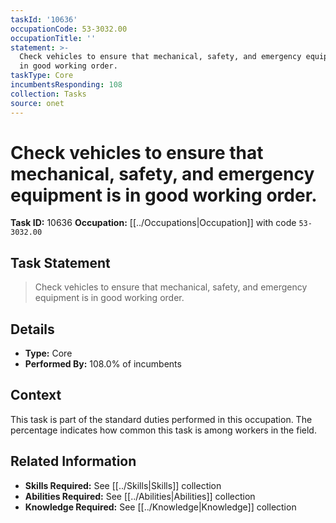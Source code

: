 ```yaml
---
taskId: '10636'
occupationCode: 53-3032.00
occupationTitle: ''
statement: >-
  Check vehicles to ensure that mechanical, safety, and emergency equipment is
  in good working order.
taskType: Core
incumbentsResponding: 108
collection: Tasks
source: onet
---
```

# Check vehicles to ensure that mechanical, safety, and emergency equipment is in good working order.

**Task ID:** 10636
**Occupation:** [[../Occupations|Occupation]] with code `53-3032.00`

## Task Statement

> Check vehicles to ensure that mechanical, safety, and emergency equipment is in good working order.

## Details

- **Type:** Core
- **Performed By:** 108.0% of incumbents

## Context

This task is part of the standard duties performed in this occupation. The percentage indicates how common this task is among workers in the field.

## Related Information

- **Skills Required:** See [[../Skills|Skills]] collection
- **Abilities Required:** See [[../Abilities|Abilities]] collection
- **Knowledge Required:** See [[../Knowledge|Knowledge]] collection
